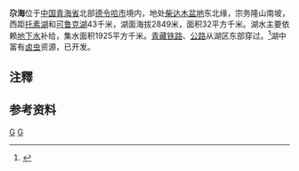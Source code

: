 {{Otheruses|尕海|other=同名或類似名的其它條目描述}}
{{Infobox_lake
 |湖泊名稱 =尕海
 |湖泊照片 = 
 |湖泊照片標題 = 
 |測深圖 =
 |測深圖標題 =
 |湖泊所在地 = [[中国|中国]][[青海省|青海省]]
 |座標 = {{coord |37|08|N|97|33|E|display=inline,title|scale:500000_type:waterbody_region:CN}}
 |湖泊類別 = 盐湖
 |流入 =
 |流出 = 
 |集水區面積 =1925 平方千米
 |集水區國家 =
 |湖泊長度 =7.9 千米
 |湖泊闊度 = 最大 5.4 千米<br />平均 4.05 千米
 |湖泊面積 =32 平方千米
 |平均深度 = 
 |最深深度 = 15 米
 |水體體積 = 
 |湖水停留時間 =
 |湖岸線長度 =
 |海拔高度 = 2849 米
 |湖中島嶼 =
 |湖邊城鎮 =
}}
{{Location map
 |China Qinghai
 |mark=<!--dot-->Blue pog.svg
 |lat_deg=37|lat_min=08|lat_sec =
 |lon_deg=97|lon_min=33|lon_sec =
 |caption=尕海在[[青海省|青海省]]的位置。
 |position=right
 |width=300
 |float=right
}}
'''尕海'''{{notetag|1={{標音|字=尕 |注音=ㄋㄞˇ |拼音=nǎi |同音字=乃}}<ref>{{cite web|url=https://dict.variants.moe.edu.tw/variants/rbt/word_attribute.rbt?quote_code=QzAyNTY3 |title=教育部異體字字典——「尕」|publisher=中華民國國家教育研究院 |accessdate=2020-03-11}}</ref>}}位于[[中国|中国]][[青海省|青海省]]北部[[德令哈市|德令哈市]]境内，地处[[柴达木盆地|柴达木盆地]]东北缘，宗务隆山南坡，西距[[托素湖|托素湖]]和[[可鲁克湖|可鲁克湖]]43千米，湖面海拔2849米，面积32平方千米。湖水主要依赖[[地下水|地下水]]补给，集水面积1925平方千米。[[青藏铁路|青藏铁路]]、[[青藏公路|公路]]从湖区东部穿过。<ref>{{cite book zh |author=王苏民 窦鸿身 |title=中国湖泊志 |format=M |edition=1 |location=北京 |publisher=科学出版社 |date=1998年|pages=493页|id= ISBN 7-03-006706-1}}</ref>湖中富有[[卤虫|卤虫]]资源，已开发。

==注釋==
{{notefoot}}

==参考资料==
{{reflist}}
[[Category:青海湖泊|G]]
[[Category:德令哈市|G]]